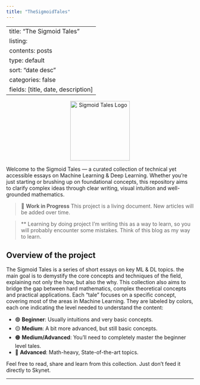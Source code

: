```yaml
---
title: "TheSigmoidTales"
---
```

---
title: "The Sigmoid Tales"
listing:
  contents: posts
  type: default
  sort: "date desc"
  categories: false
  fields: [title, date, description]
---

<div style="text-align: center;">
  <img src="images/logo.png" alt="Sigmoid Tales Logo" width="160" />
</div>

Welcome to the Sigmoid Tales — a curated collection of technical yet accessible essays on Machine Learning & Deep Learning. Whether you're just starting or brushing up on foundational concepts, this repository aims to clarify complex ideas through clear writing, visual intuition and well-grounded mathematics. 

> 🚧 **Work in Progress**
>This project is a living document. New articles will be added over time. 

> ** Learning by doing project 
> I'm writing this as a way to learn, so you will probably encounter some mistakes. Think of this blog as my way to learn. 

## Overview of the project 

The Sigmoid Tales is a series of short essays on key ML & DL topics. the main goal is to demystify the core concepts and techniques of the field, explaining not only the how, but also the why. This collection also aims to bridge the gap between hard mathematics, complex theoretical concepts and practical applications. 
Each "tale" focuses on a specific concept, covering most of the areas in Machine Learning. They are labeled by colors, each one indicating the level needed to understand the content: 

- 🟢 **Beginner**: Usually intuitions and very basic concepts. 
- 🟡 **Medium**: A bit more advanced, but still basic concepts. 
- 🟠 **Medium/Advanced**: You'll need to completely master the beginner level tales. 
- 🔴 **Advanced**: Math-heavy, State-of-the-art topics. 


Feel free to read, share and learn from this collection. Just don't feed it directly to Skynet. 

---
